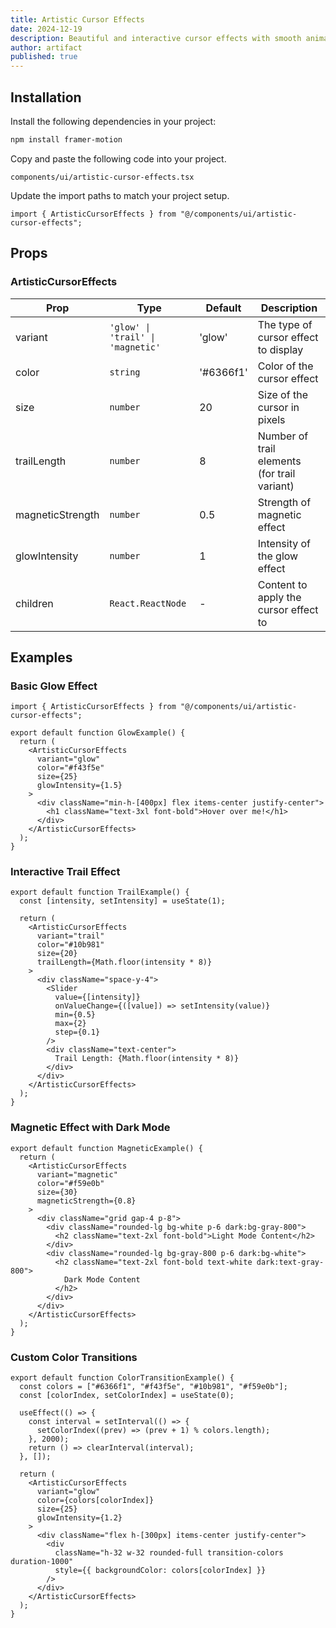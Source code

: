 ```yaml
---
title: Artistic Cursor Effects
date: 2024-12-19
description: Beautiful and interactive cursor effects with smooth animations and transitions
author: artifact
published: true
---
```


<ComponentPreview name="artistic-cursor-effects-demo" />

## Installation

<Steps>

<Step>Install the following dependencies in your project:</Step>

```bash
npm install framer-motion
```

<Step>Copy and paste the following code into your project.</Step>

`components/ui/artistic-cursor-effects.tsx`

<ComponentSource name="artistic-cursor-effects" />

<Step>Update the import paths to match your project setup.</Step>

```tsx
import { ArtisticCursorEffects } from "@/components/ui/artistic-cursor-effects";
```

</Steps>

## Props

### ArtisticCursorEffects

| Prop             | Type                              | Default   | Description                                  |
| ---------------- | --------------------------------- | --------- | -------------------------------------------- |
| variant          | `'glow' \| 'trail' \| 'magnetic'` | 'glow'    | The type of cursor effect to display         |
| color            | `string`                          | '#6366f1' | Color of the cursor effect                   |
| size             | `number`                          | 20        | Size of the cursor in pixels                 |
| trailLength      | `number`                          | 8         | Number of trail elements (for trail variant) |
| magneticStrength | `number`                          | 0.5       | Strength of magnetic effect                  |
| glowIntensity    | `number`                          | 1         | Intensity of the glow effect                 |
| children         | `React.ReactNode`                 | -         | Content to apply the cursor effect to        |

## Examples

### Basic Glow Effect

```tsx
import { ArtisticCursorEffects } from "@/components/ui/artistic-cursor-effects";

export default function GlowExample() {
  return (
    <ArtisticCursorEffects
      variant="glow"
      color="#f43f5e"
      size={25}
      glowIntensity={1.5}
    >
      <div className="min-h-[400px] flex items-center justify-center">
        <h1 className="text-3xl font-bold">Hover over me!</h1>
      </div>
    </ArtisticCursorEffects>
  );
}
```

### Interactive Trail Effect

```tsx
export default function TrailExample() {
  const [intensity, setIntensity] = useState(1);

  return (
    <ArtisticCursorEffects
      variant="trail"
      color="#10b981"
      size={20}
      trailLength={Math.floor(intensity * 8)}
    >
      <div className="space-y-4">
        <Slider
          value={[intensity]}
          onValueChange={([value]) => setIntensity(value)}
          min={0.5}
          max={2}
          step={0.1}
        />
        <div className="text-center">
          Trail Length: {Math.floor(intensity * 8)}
        </div>
      </div>
    </ArtisticCursorEffects>
  );
}
```

### Magnetic Effect with Dark Mode

```tsx
export default function MagneticExample() {
  return (
    <ArtisticCursorEffects
      variant="magnetic"
      color="#f59e0b"
      size={30}
      magneticStrength={0.8}
    >
      <div className="grid gap-4 p-8">
        <div className="rounded-lg bg-white p-6 dark:bg-gray-800">
          <h2 className="text-2xl font-bold">Light Mode Content</h2>
        </div>
        <div className="rounded-lg bg-gray-800 p-6 dark:bg-white">
          <h2 className="text-2xl font-bold text-white dark:text-gray-800">
            Dark Mode Content
          </h2>
        </div>
      </div>
    </ArtisticCursorEffects>
  );
}
```

### Custom Color Transitions

```tsx
export default function ColorTransitionExample() {
  const colors = ["#6366f1", "#f43f5e", "#10b981", "#f59e0b"];
  const [colorIndex, setColorIndex] = useState(0);

  useEffect(() => {
    const interval = setInterval(() => {
      setColorIndex((prev) => (prev + 1) % colors.length);
    }, 2000);
    return () => clearInterval(interval);
  }, []);

  return (
    <ArtisticCursorEffects
      variant="glow"
      color={colors[colorIndex]}
      size={25}
      glowIntensity={1.2}
    >
      <div className="flex h-[300px] items-center justify-center">
        <div
          className="h-32 w-32 rounded-full transition-colors duration-1000"
          style={{ backgroundColor: colors[colorIndex] }}
        />
      </div>
    </ArtisticCursorEffects>
  );
}
```

